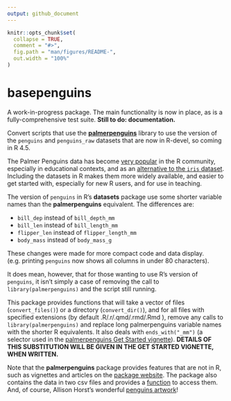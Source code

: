 ```yaml
---
output: github_document
---
```


<!-- README.md is generated from README.Rmd. Please edit that file -->

```r
knitr::opts_chunk$set(
  collapse = TRUE,
  comment = "#>",
  fig.path = "man/figures/README-",
  out.width = "100%"
)
```

# basepenguins

A work-in-progress package. The main functionality is now in place, 
as is a fully-comprehensive test suite. 
**Still to do: documentation.**

Convert scripts that use the **[palmerpenguins](https://allisonhorst.github.io/palmerpenguins/index.html)** library to use the version of the `penguins` and `penguins_raw` datasets that are now in R-devel, so coming in R 4.5.

The Palmer Penguins data has become [very popular](https://apreshill.github.io/palmerpenguins-useR-2022/) in the R community, 
especially in educational contexts, and as an [alternative to the `iris` dataset](https://journal.r-project.org/articles/RJ-2022-020/).
Including the datasets in R makes them more widely available, and easier to get started with,
especially for new R users, and for use in teaching.

The version of `penguins` in R's **datasets** package use some shorter variable names
than the **palmerpenguins** equivalent. The differences are:

- `bill_dep` instead of `bill_depth_mm`
- `bill_len` instead of `bill_length_mm`
- `flipper_len` instead of `flipper_length_mm`
- `body_mass` instead of `body_mass_g`

These changes were made for more compact code and data display.
(e.g. printing `penguins` now shows all columns in under 80 characters).

It does mean, however, that for those wanting to use R's version of `penguins`,
it isn't simply a case of removing the call to `library(palmerpenguins)` and the script still running.

This package provides functions that will take a vector of files (`convert_files()`) or a directory (`convert_dir()`), 
and for all files with specified extensions (by default .R/.r/.qmd/.rmd/.Rmd ), 
remove any calls to `library(palmerpenguins)` 
and replace long palmerpenguins variable names with the shorter R equivalents.
It also deals with `ends_with("_mm")` (a selector used in the [palmerpenguins Get Started vignette](https://allisonhorst.github.io/palmerpenguins/articles/intro.html)). **DETAILS OF THIS SUBSTITUTION WILL BE GIVEN IN THE GET STARTED VIGNETTE, WHEN WRITTEN.**

Note that the **palmerpenguins** package provides features that are not in R,
such as vignettes and articles on the [package website](https://allisonhorst.github.io/palmerpenguins/index.html). The package also contains the data in two csv files and provides a [function](https://allisonhorst.github.io/palmerpenguins/reference/path_to_file.html) to access them. And, of course, Allison Horst's wonderful [penguins artwork](https://allisonhorst.github.io/palmerpenguins/articles/art.html)!


<!-- badges: start -->
<!-- badges: end -->

<!-- 
The goal of basepenguins is to ...

## Installation

You can install the development version of basepenguins from [GitHub](https://github.com/) with:

``` r
# install.packages("pak")
pak::pak("EllaKaye/basepenguins")
```

-->